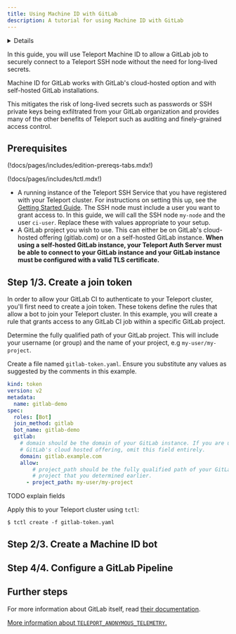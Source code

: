 ```yaml
---
title: Using Machine ID with GitLab
description: A tutorial for using Machine ID with GitLab
---
```


<Details
  title="Version warning"
  opened={true}
  scope={["oss", "enterprise"]}
  scopeOnly={true}
  min="12.2"
>
  Machine ID for GitLab is available starting from Teleport `v12.2`.
</Details>

In this guide, you will use Teleport Machine ID to allow a GitLab job to
securely connect to a Teleport SSH node without the need for long-lived secrets.

Machine ID for GitLab works with GitLab's cloud-hosted option and with
self-hosted GitLab installations.

This mitigates the risk of long-lived secrets such as passwords or SSH private
keys being exfiltrated from your GitLab organization and provides many of
the other benefits of Teleport such as auditing and finely-grained access
control.

## Prerequisites

(!docs/pages/includes/edition-prereqs-tabs.mdx!)

(!docs/pages/includes/tctl.mdx!)

- A running instance of the Teleport SSH Service that you have registered with
your Teleport cluster. For instructions on setting this up, see the
[Getting Started Guide](../../server-access/introduction.mdx). The SSH node must
include a user you want to grant access to. In this guide, we will call the SSH
node `my-node` and the user `ci-user`. Replace these with values appropriate to
your setup.
- A GitLab project you wish to use. This can either be on GitLab's cloud-hosted
offering (gitlab.com) or on a self-hosted GitLab instance. **When using a
self-hosted GitLab instance, your Teleport Auth Server must be able to connect
to your GitLab instance and your GitLab instance must be configured with a valid
TLS certificate.**

## Step 1/3. Create a join token

In order to allow your GitLab CI to authenticate to your Teleport cluster,
you'll first need to create a join token. These tokens define the rules that
allow a bot to join your Teleport cluster. In this example, you will create a
rule that grants access to any GitLab CI job within a specific GitLab project.

Determine the fully qualified path of your GitLab project. This will include
your username (or group) and the name of your project, e.g `my-user/my-project`.

Create a file named `gitlab-token.yaml`. Ensure you substitute any values as
suggested by the comments in this example.

```yaml
kind: token
version: v2
metadata:
  name: gitlab-demo
spec:
  roles: [Bot]
  join_method: gitlab
  bot_name: gitlab-demo
  gitlab:
    # domain should be the domain of your GitLab instance. If you are using
    # GitLab's cloud hosted offering, omit this field entirely.
    domain: gitlab.example.com
    allow:
        # project_path should be the fully qualified path of your GitLab
        # project that you determined earlier.
      - project_path: my-user/my-project
```

TODO explain fields

Apply this to your Teleport cluster using `tctl`:

```code
$ tctl create -f gitlab-token.yaml
```

## Step 2/3. Create a Machine ID bot

## Step 4/4. Configure a GitLab Pipeline

## Further steps

For more information about GitLab itself, read
[their documentation](https://docs.gitlab.com/ee/ci/).

[More information about `TELEPORT_ANONYMOUS_TELEMETRY`.](../reference/telemetry.mdx)
